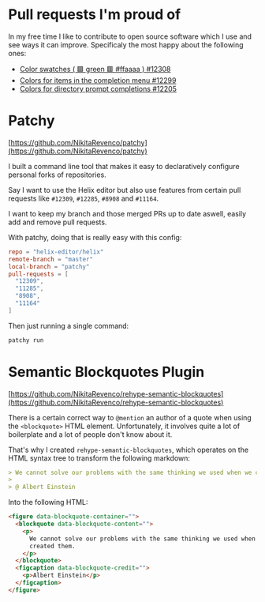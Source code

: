 # Pull requests I'm proud of

In my free time I like to contribute to open source software which I use and see ways it can improve. Specificaly the most happy about the following ones:

- [Color swatches ( 🟩 green 🟥 #ffaaaa ) #12308](https://github.com/helix-editor/helix/pull/12308)
- [Colors for items in the completion menu #12299](https://github.com/helix-editor/helix/pull/12299)
- [Colors for directory prompt completions #12205](https://github.com/helix-editor/helix/pull/12205)

# Patchy

[https://github.com/NikitaRevenco/patchy](https://github.com/NikitaRevenco/patchy)

I built a command line tool that makes it easy to declaratively configure personal forks of repositories.

Say I want to use the Helix editor but also use features from certain pull requests like `#12309`, `#12285`, `#8908` and `#11164`.

I want to keep my branch and those merged PRs up to date aswell, easily add and remove pull requests.

With patchy, doing that is really easy with this config:

```toml
repo = "helix-editor/helix"
remote-branch = "master"
local-branch = "patchy"
pull-requests = [
  "12309",
  "11285",
  "8908",
  "11164"
]
```

Then just running a single command:

```sh
patchy run
```

# Semantic Blockquotes Plugin

[https://github.com/NikitaRevenco/rehype-semantic-blockquotes](https://github.com/NikitaRevenco/rehype-semantic-blockquotes)

There is a certain correct way to `@mention` an author of a quote when using the `<blockquote>` HTML element. Unfortunately, it involves quite a lot of boilerplate and a lot of people don't know about it.

That's why I created `rehype-semantic-blockquotes`, which operates on the HTML syntax tree to transform the following markdown:

```md
> We cannot solve our problems with the same thinking we used when we created them.
>
> @ Albert Einstein
```

Into the following HTML:

```html
<figure data-blockquote-container="">
  <blockquote data-blockquote-content="">
    <p>
      We cannot solve our problems with the same thinking we used when we
      created them.
    </p>
  </blockquote>
  <figcaption data-blockquote-credit="">
    <p>Albert Einstein</p>
  </figcaption>
</figure>
```
